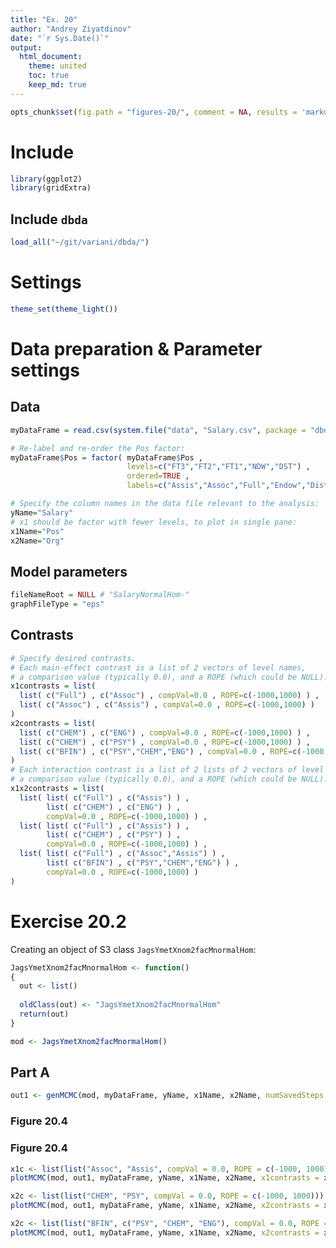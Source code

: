 ```yaml
---
title: "Ex. 20"
author: "Andrey Ziyatdinov"
date: "`r Sys.Date()`"
output:
  html_document:
    theme: united
    toc: true
    keep_md: true
---
```


```r
opts_chunk$set(fig.path = "figures-20/", comment = NA, results = 'markup', tidy = F, message = F, warning = F, echo = T, cache = T)
```


# Include 

```r
library(ggplot2)
library(gridExtra)
```

## Include `dbda`

```r
load_all("~/git/variani/dbda/")
```

# Settings

```r
theme_set(theme_light())
```

# Data preparation & Parameter settings

## Data

```r
myDataFrame = read.csv(system.file("data", "Salary.csv", package = "dbda"))

# Re-label and re-order the Pos factor:
myDataFrame$Pos = factor( myDataFrame$Pos , 
                          levels=c("FT3","FT2","FT1","NDW","DST") , 
                          ordered=TRUE , 
                          labels=c("Assis","Assoc","Full","Endow","Disting") )

# Specify the column names in the data file relevant to the analysis:
yName="Salary" 
# x1 should be factor with fewer levels, to plot in single pane:
x1Name="Pos" 
x2Name="Org" 
```

## Model parameters

```r
fileNameRoot = NULL # "SalaryNormalHom-" 
graphFileType = "eps" 
```

## Contrasts

```r
# Specify desired contrasts.
# Each main-effect contrast is a list of 2 vectors of level names, 
# a comparison value (typically 0.0), and a ROPE (which could be NULL):
x1contrasts = list( 
  list( c("Full") , c("Assoc") , compVal=0.0 , ROPE=c(-1000,1000) ) ,
  list( c("Assoc") , c("Assis") , compVal=0.0 , ROPE=c(-1000,1000) ) 
)
x2contrasts = list( 
  list( c("CHEM") , c("ENG") , compVal=0.0 , ROPE=c(-1000,1000) ) ,
  list( c("CHEM") , c("PSY") , compVal=0.0 , ROPE=c(-1000,1000) ) ,
  list( c("BFIN") , c("PSY","CHEM","ENG") , compVal=0.0 , ROPE=c(-1000,1000) ) 
)
# Each interaction contrast is a list of 2 lists of 2 vectors of level names, 
# a comparison value (typically 0.0), and a ROPE (which could be NULL)::
x1x2contrasts = list( 
  list( list( c("Full") , c("Assis") ) ,
        list( c("CHEM") , c("ENG") ) ,
        compVal=0.0 , ROPE=c(-1000,1000) ) ,
  list( list( c("Full") , c("Assis") ) ,
        list( c("CHEM") , c("PSY") ) ,
        compVal=0.0 , ROPE=c(-1000,1000) ) ,
  list( list( c("Full") , c("Assoc","Assis") ) ,
        list( c("BFIN") , c("PSY","CHEM","ENG") ) , 
        compVal=0.0 , ROPE=c(-1000,1000) )
) 
```

# Exercise 20.2

Creating an object of S3 class `JagsYmetXnom2facMnormalHom`:

```r
JagsYmetXnom2facMnormalHom <- function()
{
  out <- list()
  
  oldClass(out) <- "JagsYmetXnom2facMnormalHom"
  return(out)
}

mod <- JagsYmetXnom2facMnormalHom()
```


## Part A

```r
out1 <- genMCMC(mod, myDataFrame, yName, x1Name, x2Name, numSavedSteps = 15000, thinSteps = 5)
```

### Figure 20.4

### Figure 20.4

```r
x1c <- list(list("Assoc", "Assis", compVal = 0.0, ROPE = c(-1000, 1000)))
plotMCMC(mod, out1, myDataFrame, yName, x1Name, x2Name, x1contrasts = x1c)

x2c <- list(list("CHEM", "PSY", compVal = 0.0, ROPE = c(-1000, 1000)))
plotMCMC(mod, out1, myDataFrame, yName, x1Name, x2Name, x2contrasts = x2c)

x2c <- list(list("BFIN", c("PSY", "CHEM", "ENG"), compVal = 0.0, ROPE = c(-1000, 1000)))
plotMCMC(mod, out1, myDataFrame, yName, x1Name, x2Name, x2contrasts = x2c)
```

